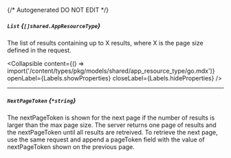 {/* Autogenerated DO NOT EDIT  */}

##### `List` *{`[]shared.AppResourceType`}*
The list of results containing up to X results, where X is the page size defined in the request.

<Collapsible content={() => import('/content/types/pkg/models/shared/app_resource_type/go.mdx')} openLabel={Labels.showProperties} closeLabel={Labels.hideProperties} />


---
##### `NextPageToken` *{`*string`}*
The nextPageToken is shown for the next page if the number of results is larger than the max page size.
 The server returns one page of results and the nextPageToken until all results are retreived.
 To retrieve the next page, use the same request and append a pageToken field with the value of nextPageToken shown on the previous page.


